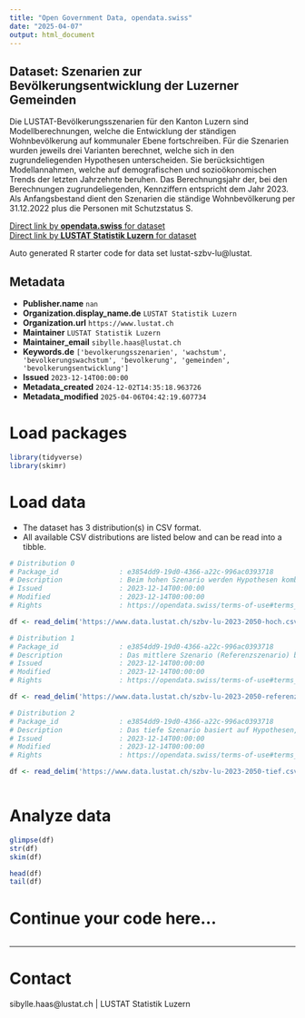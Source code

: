 ```yaml
---
title: "Open Government Data, opendata.swiss"
date: "2025-04-07"
output: html_document
---
```


## Dataset: Szenarien zur Bevölkerungsentwicklung der Luzerner Gemeinden

Die LUSTAT-Bevölkerungsszenarien für den Kanton Luzern sind Modellberechnungen, welche die Entwicklung der ständigen Wohnbevölkerung auf kommunaler Ebene fortschreiben. Für die Szenarien wurden jeweils drei Varianten berechnet, welche sich in den zugrundeliegenden Hypothesen unterscheiden. Sie berücksichtigen Modellannahmen, welche auf demografischen und sozioökonomischen Trends der letzten Jahrzehnte beruhen. Das Berechnungsjahr der, bei den Berechnungen zugrundeliegenden, Kennziffern entspricht dem Jahr 2023. Als Anfangsbestand dient den Szenarien die ständige Wohnbevölkerung per 31.12.2022 plus die Personen mit Schutzstatus S.

[Direct link by **opendata.swiss** for dataset](https://opendata.swiss/de/dataset/szenarien-zur-bevolkerungsentwicklung-der-luzerner-gemeinden)<br>
[Direct link by **LUSTAT Statistik Luzern** for dataset](https://www.lustat.ch/daten?unterbereich=298)

Auto generated R starter code for data set lustat-szbv-lu@lustat.

## Metadata

- **Publisher.name** `nan`
- **Organization.display_name.de** `LUSTAT Statistik Luzern`
- **Organization.url** `https://www.lustat.ch`
- **Maintainer** `LUSTAT Statistik Luzern`
- **Maintainer_email** `sibylle.haas@lustat.ch`
- **Keywords.de** `['bevolkerungsszenarien', 'wachstum', 'bevolkerungswachstum', 'bevolkerung', 'gemeinden', 'bevolkerungsentwicklung']`
- **Issued** `2023-12-14T00:00:00`
- **Metadata_created** `2024-12-02T14:35:18.963726`
- **Metadata_modified** `2025-04-06T04:42:19.607734`


# Load packages

```r

library(tidyverse)
library(skimr)

```

# Load data

-   The dataset has 3 distribution(s) in CSV format.
-   All available CSV distributions are listed below and can be read into a tibble.

```r

# Distribution 0
# Package_id               : e3854dd9-19d0-4366-a22c-996ac0393718
# Description              : Beim hohen Szenario werden Hypothesen kombiniert, die das Bevölkerungs- und Wirtschaftswachstum begünstigen. 
# Issued                   : 2023-12-14T00:00:00
# Modified                 : 2023-12-14T00:00:00
# Rights                   : https://opendata.swiss/terms-of-use#terms_by_ask

df <- read_delim('https://www.data.lustat.ch/szbv-lu-2023-2050-hoch.csv')

# Distribution 1
# Package_id               : e3854dd9-19d0-4366-a22c-996ac0393718
# Description              : Das mittlere Szenario (Referenzszenario) berücksichtigt Modellannahmen, welche die demografischen Entwicklungen der letzten Jahrzehnte fortschreiben. Es stellt dabei einen – aus gegenwärtiger Sicht – wahrscheinlichen Verlauf dar.
# Issued                   : 2023-12-14T00:00:00
# Modified                 : 2023-12-14T00:00:00
# Rights                   : https://opendata.swiss/terms-of-use#terms_by_ask

df <- read_delim('https://www.data.lustat.ch/szbv-lu-2023-2050-referenz.csv')

# Distribution 2
# Package_id               : e3854dd9-19d0-4366-a22c-996ac0393718
# Description              : Das tiefe Szenario basiert auf Hypothesen, welche das Bildungsniveau und das Wirtschaftswachstum weniger vorantreiben und somit das Bevölkerungswachstum im Vergleich zum Referenzszenario mindern.
# Issued                   : 2023-12-14T00:00:00
# Modified                 : 2023-12-14T00:00:00
# Rights                   : https://opendata.swiss/terms-of-use#terms_by_ask

df <- read_delim('https://www.data.lustat.ch/szbv-lu-2023-2050-tief.csv')



```

# Analyze data

```r

glimpse(df)
str(df)
skim(df)

head(df)
tail(df)

```

# Continue your code here...

```r

```

------------------------------------------------------------------------

# Contact

sibylle.haas@lustat.ch | LUSTAT Statistik Luzern
